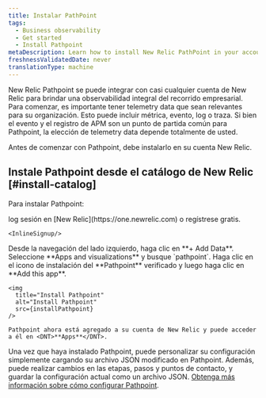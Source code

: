 ```yaml
---
title: Instalar PathPoint
tags:
  - Business observability
  - Get started
  - Install Pathpoint
metaDescription: Learn how to install New Relic PathPoint in your account.
freshnessValidatedDate: never
translationType: machine
---
```



New Relic Pathpoint se puede integrar con casi cualquier cuenta de New Relic para brindar una observabilidad integral del recorrido empresarial. Para comenzar, es importante tener telemetry data que sean relevantes para su organización. Esto puede incluir métrica, evento, log o traza. Si bien el evento y el registro de APM son un punto de partida común para Pathpoint, la elección de telemetry data depende totalmente de usted.

Antes de comenzar con Pathpoint, debe instalarlo en su cuenta New Relic.

## Instale Pathpoint desde el catálogo de New Relic [#install-catalog]

Para instalar Pathpoint:

<Steps>
  <Step>
    log sesión en [New Relic](https://one.newrelic.com) o regístrese gratis.

    <InlineSignup/>
  </Step>

  <Step>
    Desde la navegación del lado izquierdo, haga clic en <DNT>**+ Add Data**</DNT>.
  </Step>

  <Step>
    Seleccione <DNT>**Apps and visualizations**</DNT> y busque `pathpoint`.
  </Step>

  <Step>
    Haga clic en el icono de instalación del <DNT>**Pathpoint**</DNT> verificado y luego haga clic en <DNT>**Add this app**</DNT>.

    <img
      title="Install Pathpoint"
      alt="Install Pathpoint"
      src={installPathpoint}
    />

    Pathpoint ahora está agregado a su cuenta de New Relic y puede acceder a él en <DNT>**Apps**</DNT>.
  </Step>
</Steps>

Una vez que haya instalado Pathpoint, puede personalizar su configuración simplemente cargando su archivo JSON modificado en Pathpoint. Además, puede realizar cambios en las etapas, pasos y puntos de contacto, y guardar la configuración actual como un archivo JSON. [Obtenga más información sobre cómo configurar Pathpoint](/docs/business-observability/configure-pathpoint/).
